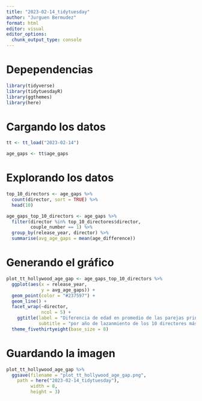 ```yaml
---
title: "2023-02-14_tidytuesday"
author: "Jurguen Bermudez"
format: html
editor: visual
editor_options: 
  chunk_output_type: console
---
```


# Depependencias

```r
library(tidyverse)
library(tidytuesdayR)
library(ggthemes)
library(here)
```

# Cargando los datos

```r
tt <- tt_load("2023-02-14")

age_gaps <- tt$age_gaps
```

# Explorando los datos

```r
top_10_directors <- age_gaps %>% 
  count(director, sort = TRUE) %>% 
  head(10)

age_gaps_top_10_directors <- age_gaps %>% 
  filter(director %in% top_10_directores$director,
         couple_number == 1) %>% 
  group_by(release_year, director) %>% 
  summarise(avg_age_gaps = mean(age_difference)) 
```

# Generando el gráfico

```r
plot_tt_hollywood_age_gap <- age_gaps_top_10_directors %>% 
  ggplot(aes(x = release_year, 
             y = avg_age_gaps)) + 
  geom_point(color = "#237597") +
  geom_line() + 
  facet_wrap(~director,
             ncol = 5) + 
    ggtitle(label = "Diferencia de edad en promedio de las parejas principales en películas de Hollywood",
            subtitle = "por año de lazanmiento de los 10 directores más prolíficos") + 
  theme_fivethirtyeight(base_size = 8)
```

# Guardando la imagen

```r
plot_tt_hollywood_age_gap %>% 
  ggsave(filename = "plot_tt_hollywood_age_gap.png",
    path = here("2023-02-14_tidytuesday"),
         width = 8, 
         height = 3)
```
